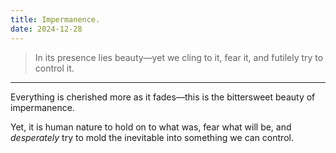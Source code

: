```yaml
---
title: Impermanence.
date: 2024-12-28
---
```


> In its presence lies beauty—yet we cling to it, fear it, and futilely try to control it.

---

Everything is cherished more as it fades—this is the bittersweet beauty of impermanence.

Yet, it is human nature to hold on to what was, fear what will be, and _desperately_ try to mold the inevitable into something we can control.
